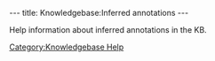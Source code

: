 ---
title: Knowledgebase:Inferred annotations
---

Help information about inferred annotations in the KB.

[[Category:Knowledgebase Help]]